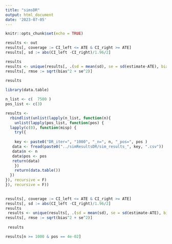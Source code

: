 ```yaml
---
title: "simsDR"
output: html_document
date: '2023-07-05'
---
```


```r
knitr::opts_chunk$set(echo = TRUE)
```


 


```r
 
results <- out
results[, coverage := CI_left <= ATE & CI_right >= ATE]
results[, sd := abs(CI_left -CI_right)/1.96/2]

results
results <- unique(results[, .(sd = mean(sd), se = sd(estimate-ATE), bias = abs(mean(estimate - ATE)), coverage = mean(coverage)), by = c( "misp",   "estimator", "lrnr")])
results[, rmse := sqrt(bias^2 + se^2)]
 
results
```


```r
library(data.table)

n_list <- c(  7500 )
pos_list <- c(3)

results <-
  rbindlist(unlist(lapply(n_list, function(n){
    unlist(lapply(pos_list, function(pos) {
  lapply(c(0), function(misp) {
    try({
      
    key <- paste0("DR_iter=", "1000", "_n=", n, "_pos=", pos )
   data <- fread(paste0("../simResultsDR/sim_results_", key, ".csv"))
   data$n <- n
   data$pos <- pos
   return(data)
    })
    return(data.table())
  })
}), recursive = F)
}), recursive = F))

 
results[, coverage := CI_left <= ATE & CI_right >= ATE]
results[, sd := abs(CI_left -CI_right)/1.96/2]
results
 results <- unique(results[, .(sd = mean(sd), se = sd(estimate-ATE), bias = abs(mean(estimate - ATE)), coverage = mean(coverage)), by = c("pos", "n", "misp",   "estimator", "lrnr")])
results[, rmse := sqrt(bias^2 + se^2)]
 
 results

```



```r

results[n >= 1000 & pos == 4e-02]

```
